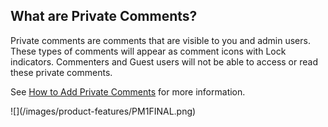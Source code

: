 ## What are Private Comments?

Private comments are comments that are visible to you and admin users. These types of comments will appear as comment icons with Lock indicators. Commenters and Guest users will not be able to access or read these private comments.

See [How to Add Private Comments](https://docs.usesuperflow.com/how-to-guides/how-to-add-private-comments) for more information.

<Frame>
![](/images/product-features/PM1FINAL.png)
</Frame>




